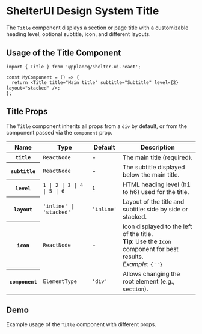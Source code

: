 
<Meta of={TitleStories} name="Title" />

# ShelterUI Design System Title

The `Title` component displays a section or page title with a customizable heading level, optional subtitle, icon, and different layouts.

## Usage of the Title Component

```tsx
import { Title } from '@pplancq/shelter-ui-react';

const MyComponent = () => {
  return <Title title="Main title" subtitle="Subtitle" level={2} layout="stacked" />;
};
```

## Title Props

The `Title` component inherits all props from a `div` by default, or from the component passed via the `component` prop.

<table id="title-props">
  <thead>
    <tr>
      <th>Name</th>
      <th>Type</th>
      <th>Default</th>
      <th>Description</th>
    </tr>
  </thead>
  <tbody>
    <tr>
      <th>
        <code>title</code>
      </th>
      <td>
        <code>ReactNode</code>
      </td>
      <td>-</td>
      <td>The main title (required).</td>
    </tr>
    <tr>
      <th>
        <code>subtitle</code>
      </th>
      <td>
        <code>ReactNode</code>
      </td>
      <td>-</td>
      <td>The subtitle displayed below the main title.</td>
    </tr>
    <tr>
      <th>
        <code>level</code>
      </th>
      <td>
        <code>1 | 2 | 3 | 4 | 5 | 6</code>
      </td>
      <td>
        <code>1</code>
      </td>
      <td>HTML heading level (h1 to h6) used for the title.</td>
    </tr>
    <tr>
      <th>
        <code>layout</code>
      </th>
      <td>
        <code>'inline' | 'stacked'</code>
      </td>
      <td>
        <code>'inline'</code>
      </td>
      <td>Layout of the title and subtitle: side by side or stacked.</td>
    </tr>
    <tr>
      <th>
        <code>icon</code>
      </th>
      <td>
        <code>ReactNode</code>
      </td>
      <td>-</td>
      <td>
        Icon displayed to the left of the title.
        <br />
        <strong>Tip:</strong> Use the <code>Icon</code> component for best results.
        <br />
        <em>Example:</em> <code>{'<Icon icon={bookmarkIcon} />'}</code>
      </td>
    </tr>
    <tr>
      <th>
        <code>component</code>
      </th>
      <td>
        <code>ElementType</code>
      </td>
      <td>
        <code>'div'</code>
      </td>
      <td>
        Allows changing the root element (e.g., <code>section</code>).
      </td>
    </tr>
  </tbody>
</table>

## Demo

Example usage of the `Title` component with different props.

<Canvas of={TitleStories.Playground} sourceState="shown" />

<Controls of={TitleStories.Playground} />
